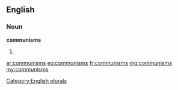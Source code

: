 ==English==

===Noun===
'''communisms'''

# {{plural of|communism}}

[[Category:English plurals]]

[[ar:communisms]]
[[eo:communisms]]
[[fr:communisms]]
[[mg:communisms]]
[[my:communisms]]